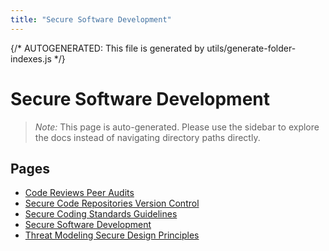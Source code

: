 ```yaml
---
title: "Secure Software Development"
---
```


{/* AUTOGENERATED: This file is generated by utils/generate-folder-indexes.js */}

# Secure Software Development

> _Note:_ This page is auto-generated. Please use the sidebar to explore the docs instead of
> navigating directory paths directly.

## Pages

- [Code Reviews Peer Audits](/secure-software-development/code-reviews-peer-audits)
- [Secure Code Repositories Version Control](/secure-software-development/secure-code-repositories-version-control)
- [Secure Coding Standards Guidelines](/secure-software-development/secure-coding-standards-guidelines)
- [Secure Software Development](/secure-software-development/overview)
- [Threat Modeling Secure Design Principles](/secure-software-development/threat-modeling-secure-design-principles)
